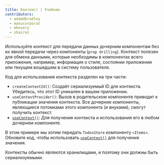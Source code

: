 ```yaml
---
title: Контекст | Учебник
contributors:
  - adamdbradley
  - manucorporat
  - mhevery
  - shairez
---
```


Используйте контекст для передачи данных дочерним компонентам без их явной передачи через компоненты (`prop drilling`). Контекст полезен для обмена данными, которые необходимы в компонентах всего приложения, например, информация о стиле, состоянии приложения или текущем вошедшем в систему пользователе.

Код для использования контекста разделен на три части:

- `createContextId()`: Создаёт сериализуемый ID для контекста. Убедитесь, что этот ID уникален в вашем приложении.
- `useContextProvider()`: Вызов в родительском компоненте приводит к публикации значения контекста. Все дочерние компоненты, являющиеся потомками этого компонента (и внуками), смогут получить контекст.
- [`useContext()`](/docs/(qwik)/components/context/index.mdx#usecontext): Для получения контекста и использования его в любом дочернем компоненте.

В этом примере мы хотим передать `TodosStore` компоненту `<Items>`. Обновите код, чтобы использовать [`useContext()`](/docs/(qwik)/components/context/index.mdx#usecontext) для получения значения.

Контексты обычно являются хранилищами, и поэтому они должны быть сериализуемыми.
